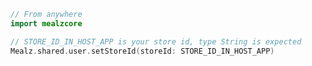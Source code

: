 ```swift
// From anywhere
import mealzcore

// STORE_ID_IN_HOST_APP is your store id, type String is expected
Mealz.shared.user.setStoreId(storeId: STORE_ID_IN_HOST_APP)
```
